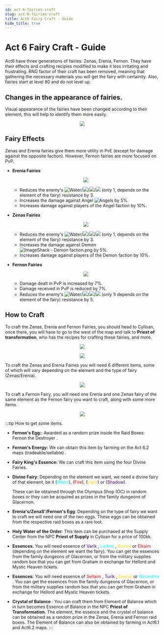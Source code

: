 ```yaml
---
id: act-6-fairies-craft
slug: act-6-fairies-craft
title: Act6 Fairy Craft - Guide
hide_title: true
---
```



# Act 6 Fairy Craft - Guide
Act6 have three generations of fairies: Zenas, Erenia, Fernon. They have their effects and crafting recipies modified to make it less irritating and frustrating. RNG factor of their craft has been removed, meaning that gathering the necessary materials you will get the fairy with certainity. Also, fairies start at level 80 and do not level up.

## Changes in the appearance of fairies.
Visual appearance of the fairies have been changed according to their element, this will help to identify them more easily.
<div align="center">
<img src="https://imageshack.com/i/pnWsRn7Kp"/>
</div>  

## Fairy Effects
Zenas and Erenia fairies give them more utility in PvE (except for damage against the opposite faction). However, Fernon fairies are more focused on PvP.

- **Erenia Fairies**
	<p align="center">
    <img src="https://imageshack.com/i/poNFCAntp"/></p>

	- Reduces the enemy's ![Water](https://cdn.olympusgg.com/images/element_2.png)/![](https://cdn.olympusgg.com/images/element_4.png)/![](https://cdn.olympusgg.com/images/element_3.png)/![](https://cdn.olympusgg.com/images/element_1.png) (only 1, depends on the element of the fairy) resistance by 3.
	- Increases the damage against Angel ![Angels](https://imageshack.com/i/poXq7Rbhp) by 5%.
	- Increases damage against players of the Angel faction by 10%.

- **Zenas Fairies**
	<p align="center">
    <img src="https://imageshack.com/i/pniQeiAGp"/></p>

	- Reduces the enemy's ![Water](https://cdn.olympusgg.com/images/element_2.png)/![](https://cdn.olympusgg.com/images/element_4.png)/![](https://cdn.olympusgg.com/images/element_3.png)/![](https://cdn.olympusgg.com/images/element_1.png)  (only 1, depends on the element of the fairy) resistance by 3.
	- Increases the damage against Demon ![ImageShack - Demon faction.png](https://imageshack.com/i/ponaTsoop) by 5%.
	- Increases damage against players of the Demon faction by 10%.

- **Fernon Fairies**
	<p align="center">
    <img src="https://imageshack.com/i/pm7DYXK4p"/></p>

	- Damage dealt in PvP is increased by 7%.
	- Damage received in PvP is reduced by 7%.
	- Reduces the enemy's ![Water](https://cdn.olympusgg.com/images/element_2.png)/![](https://cdn.olympusgg.com/images/element_4.png)/![](https://cdn.olympusgg.com/images/element_3.png)/![](https://cdn.olympusgg.com/images/element_1.png) (only 1i depends on the element of the fairy) resistance by 5.

## How to Craft
To craft the Zenas, Erenia and Fernon Fairies, you should head to Cylloan, once there, you will have to go to the west of the map and talk to **Priest of transformation**, who has the recipes for crafting these fairies, and more.
<p align="center">
<img src="https://imagizer.imageshack.com/img924/8355/gpAfZY.png"/></p>
<p align="center">
<img src="https://imageshack.com/i/poxJkZH2p"/></p>

To craft the Zenas and Erenia Fairies you will need 6 different items, some of which will vary depending on the element and the type of fairy (Zenas/Erenia).
<p align="center">
<img src="https://imageshack.com/i/pmT06Aztp"/></p>

To craft a Fernon Fairy, you will need one Erenia and one Zenas fairy of the same element as the Fernon fairy you want to craft, along with some more items.
<p align="center">
<img src="https://imageshack.com/i/po7CJdPzp"/></p>

:::tip How to get some items.
- **Fernon's Egg:**: Awarded as a random prize inside the Raid Boxes: Fernon the Destroyer <ItemIcon iconId="2838"/> .
- **Fernon's Energy:** We can obtain this item by farming on the Act 6.2 maps (tradeable/sellable) <ItemIcon iconId="2859"/>.
- **Fairy King's Essence:** We can craft this item using the four Divine Fairies.<ItemIcon iconId="2850"/>
- **Divine Fairy**: Depending on the element we want, we need a divine fairy of that element, be it <ItemIcon iconId="988"/> (<font color="cyan">Water</font>), <ItemIcon iconId="987"/> (<font color="red">Fire</font>), <ItemIcon iconId="989"/> (<font color="gold">Light</font>) or <ItemIcon iconId="993"/> (<font color="indigo">Shadow</font>).

	These can be obtained through the Olympus Shop (OC) in random boxes or they can be acquired as prizes in the family dungeons of Glacernon.

- **Erenia's/ZenaS'/Fernon's Egg**: Depending on the type of fairy we want to craft we will need one of the two eggs. These eggs can be obtained from the respective raid boxes as a rare loot.

- **Holy Water of the Order**: This item <ItemIcon iconId="1154"/> can be purchased at the Supply Center from the NPC **Priest of Supply** in Cylloan for a price of 100kk.

- **Essences**: You will need essence of <font color="indigo"> Varik </font><ItemIcon iconId="2849"/> ,<font color="cyan">  Ladine </font><ItemIcon iconId="2847"/> , <font color="gold"> Rumial </font><ItemIcon iconId="2848"/>  or <font color="red">  Elkaim </font><ItemIcon iconId="2846"/>  (depending on the element we want the fairy).
You can get the essences from the family dungeons of Glacernon, or from the military supplies random box that you can get from Graham in exchange for Hellord and Mystic Heaven tickets.

- **Essences**: You will need essence of <font color="red">  Sellaim </font><ItemIcon iconId="2842"/> , <font color="indigo"> Turik </font><ItemIcon iconId="2845"/> ,  <font color="gold">Eperial </font><ItemIcon iconId="2844"/>  or <font color="cyan">Woondine </font><ItemIcon iconId="2843"/> . 
You can get the essences from the family dungeons of Glacernon, or from the military supplies random box that you can get from Graham in exchange for Hellord and Mystic Heaven tickets.

- **Crystal of Balance** <ItemIcon iconId="2755"/>: You can craft them from Element of Balance which in turn becomes  Essence of Balance in the NPC **Priest of Transformation**.
The element, the essence and the crystal of balance can be obtained as a random prize in the Zenas, Erenia and Fernon raid boxes. The Element of Balance can also be obtained by farming in Act6.1 and Act6.2 maps.
:::
